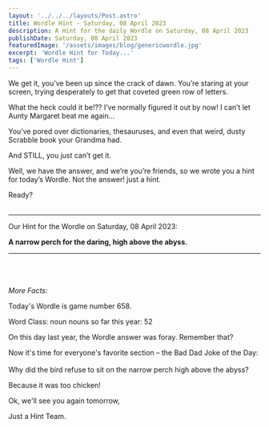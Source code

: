 ```yaml
---
layout: '../../../layouts/Post.astro'
title: Wordle Hint - Saturday, 08 April 2023
description: A Hint for the daily Wordle on Saturday, 08 April 2023
publishDate: Saturday, 08 April 2023
featuredImage: '/assets/images/blog/genericwordle.jpg'
excerpt: 'Wordle Hint for Today...'
tags: ['Wordle Hint']
---
```


We get it, you’ve been up since the crack of dawn. You’re staring at your screen, trying desperately to get that coveted green row of letters. 

What the heck could it be!??
I’ve normally figured it out by now!
I can’t let Aunty Margaret beat me again… 

You’ve pored over dictionaries, thesauruses, and even that weird, dusty Scrabble book your Grandma had.

And STILL, you just can’t get it. 

Well, we have the answer, and we’re you’re friends, so we wrote you a hint for today’s Wordle.
Not the answer! just a hint. 

Ready?<br /><br />

----

Our Hint for the Wordle on Saturday, 08 April 2023:

**A narrow perch for the daring, high above the abyss.** 


----

<br /><br /><br />*More Facts:*

Today's Wordle is game number 658.

Word Class: noun nouns so far this year: 52 

On this day last year, the Wordle answer was foray. Remember that? 

Now it's time for everyone's favorite section – the Bad Dad Joke of the Day:<br /><br />Why did the bird refuse to sit on the narrow perch high above the abyss?

Because it was too chicken! 

Ok, we'll see you again tomorrow, 

Just a Hint Team.